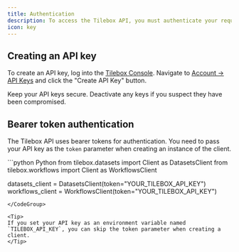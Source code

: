 ```yaml
---
title: Authentication
description: To access the Tilebox API, you must authenticate your requests. This guide explains how authentication works, focusing on API keys used as bearer tokens.
icon: key
---
```


## Creating an API key

To create an API key, log into the [Tilebox Console](https://console.tilebox.com). Navigate to [Account -> API Keys](https://console.tilebox.com/account/api-keys) and click the "Create API Key" button.

<Info>
Keep your API keys secure. Deactivate any keys if you suspect they have been compromised.
</Info>

## Bearer token authentication

The Tilebox API uses bearer tokens for authentication. You need to pass your API key as the `token` parameter when creating an instance of the client.

<CodeGroup>
```python Python
from tilebox.datasets import Client as DatasetsClient
from tilebox.workflows import Client as WorkflowsClient

datasets_client = DatasetsClient(token="YOUR_TILEBOX_API_KEY")
workflows_client = WorkflowsClient(token="YOUR_TILEBOX_API_KEY")
```
</CodeGroup>

<Tip>
If you set your API key as an environment variable named `TILEBOX_API_KEY`, you can skip the token parameter when creating a client.
</Tip>
